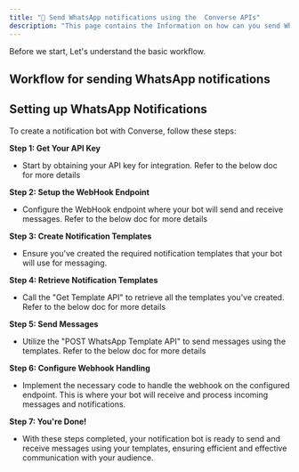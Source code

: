```yaml
---
title: "📨 Send WhatsApp notifications using the  Converse APIs"
description: "This page contains the Information on how can you send WhatsApp Notifications from your platform using the  Converse APIs"
---
```


Before we start, Let's understand the basic workflow.

## **Workflow for sending WhatsApp notifications**

## **Setting up WhatsApp Notifications**

To create a notification bot with  Converse, follow these steps:

**Step 1: Get Your API Key**

- Start by obtaining your API key for integration. Refer to the below doc for more details

**Step 2: Setup the WebHook Endpoint**

- Configure the WebHook endpoint where your bot will send and receive messages. Refer to the below doc for more details

**Step 3: Create Notification Templates**

- Ensure you've created the required notification templates that your bot will use for messaging.

**Step 4: Retrieve Notification Templates**

- Call the "Get Template API" to retrieve all the templates you've created. Refer to the below doc for more details

**Step 5: Send Messages**

- Utilize the "POST WhatsApp Template API" to send messages using the templates. Refer to the below doc for more details

**Step 6: Configure Webhook Handling**

- Implement the necessary code to handle the webhook on the configured endpoint. This is where your bot will receive and process incoming messages and notifications.

**Step 7: You're Done\!**

- With these steps completed, your notification bot is ready to send and receive messages using your templates, ensuring efficient and effective communication with your audience.